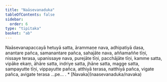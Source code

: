 ```yaml
---
title: "Naāsevanaduka"
tableOfContents: false
sidebar:
  order: 6
type: "tipitaka"
basket: "ab"
---
```



<DynamicBreadcrumb />

<Division number="505">

<Paragraph number="1741">
Naāsevanapaccayā hetuyā satta, ārammaṇe nava, adhipatiyā dasa, anantare pañca, samanantare pañca, sahajāte nava, aññamaññe tīṇi, nissaye terasa, upanissaye nava, purejāte tīṇi, pacchājāte tīṇi, kamme satta, vipāke ekaṃ, āhāre satta, indriye satta, jhāne satta, magge satta, sampayutte tīṇi, vippayutte pañca, atthiyā terasa, natthiyā pañca, vigate pañca, avigate terasa …pe… .

</Paragraph>
</Division>

<TableOfContents>
* [Navaka](naasevanaduka/navaka)
</TableOfContents>